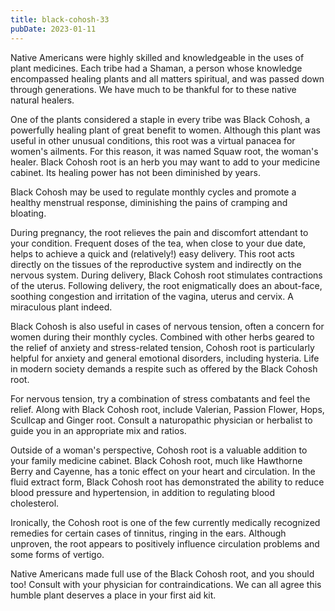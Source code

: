 ```yaml
---
title: black-cohosh-33
pubDate: 2023-01-11
---
```


Native Americans were highly skilled and knowledgeable in the uses of plant medicines. Each tribe had a Shaman, a person whose knowledge encompassed healing plants and all matters spiritual, and was passed down through generations. We have much to be thankful for to these native natural healers. 

One of the plants considered a staple in every tribe was Black Cohosh, a powerfully healing plant of great benefit to women. Although this plant was useful in other unusual conditions, this root was a virtual panacea for women's ailments. For this reason, it was named Squaw root, the woman's healer. Black Cohosh root is an herb you may want to add to your medicine cabinet. Its healing power has not been diminished by years.

Black Cohosh may be used to regulate monthly cycles and promote a healthy menstrual response, diminishing the pains of cramping and bloating.

During  pregnancy, the root relieves the pain and discomfort attendant to your condition. Frequent doses of the tea, when close to your due date, helps to achieve a quick and (relatively!) easy delivery. This root acts directly on the tissues of the reproductive system and indirectly on the nervous system. During delivery, Black Cohosh root stimulates contractions of the uterus.  Following delivery, the root enigmatically does an about-face, soothing congestion and irritation of the vagina, uterus and cervix. A miraculous plant indeed.

Black Cohosh is also useful in cases of nervous tension, often a concern for women during their monthly cycles. Combined with other herbs geared to the relief of anxiety and stress-related tension, Cohosh root is particularly helpful for anxiety and general emotional disorders, including hysteria. Life in modern society demands a respite such as offered by the Black Cohosh root.

For nervous tension, try a combination of stress combatants and feel the relief. Along with Black Cohosh root, include Valerian, Passion Flower, Hops, Scullcap and Ginger root. Consult a naturopathic physician or herbalist to guide you in an appropriate mix and ratios.

Outside of a woman's perspective, Cohosh root is a valuable addition to your family medicine cabinet. Black Cohosh root, much like Hawthorne Berry and Cayenne, has a tonic effect on your heart and circulation. In the fluid extract form, Black Cohosh root has demonstrated the ability to reduce blood pressure and hypertension, in addition to regulating blood cholesterol.

Ironically, the Cohosh root is one of the few currently medically recognized remedies for certain cases of tinnitus, ringing in the ears. Although unproven, the root appears to positively influence circulation problems and some forms of vertigo.

Native Americans made full use of the Black Cohosh root, and you should too! Consult with your physician for contraindications. We can all agree this humble plant  deserves a place in your first aid kit.